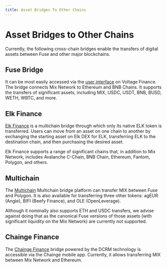 ```yaml
---
title: Asset Bridges To Other Chains
---
```

# Asset Bridges to Other Chains

Currently, the following cross-chain bridges enable the transfers of digital assets between Fuse and other major blockchains.&#x20;

## Fuse Bridge

It can be most easily accessed via the [user interface](https://app.voltage.finance/#/bridge) on Voltage Finance. The bridge connects Mix Network to Ethereum and BNB Chains. It supports the transfers of significant assets, including MIX, USDC, USDT, BNB, BUSD, WETH, WBTC, and more.&#x20;

## Elk Finance

[Elk Finance](https://elk.finance/) is a multichain bridge through which only its native ELK token is transferred. Users can move from an asset on one chain to another by exchanging the starting asset on Elk DEX for ELK, transferring ELK to the destination chain, and then purchasing the desired asset.&#x20;

Elk Finance supports a range of significant chains that, in addition to Mix Network, includes Avalanche C-Chain, BNB Chain, Ethereum, Fantom, Polygon, and others.&#x20;

## Multichain

The [Multichain](https://multichain.org) Multichain bridge platform can transfer MIX between Fuse and Polygon. It is also available for transferring three other tokens: agEUR (Angle), BIFI (Beefy Finance), and OLE (OpenLeverage).&#x20;

Although it nominally also supports ETH and USDC transfers, we advise against doing that as the canonical Fuse versions of those assets (with significant liquidity on the Mix Network) are currently not supported.

## Chainge Finance

The [Chainge Finance](https://chainge.finance) bridge powered by the DCRM technology is accessible via the Chainge mobile app. Currently, it allows transferring MIX between Mix Network and Ethereum.&#x20;
